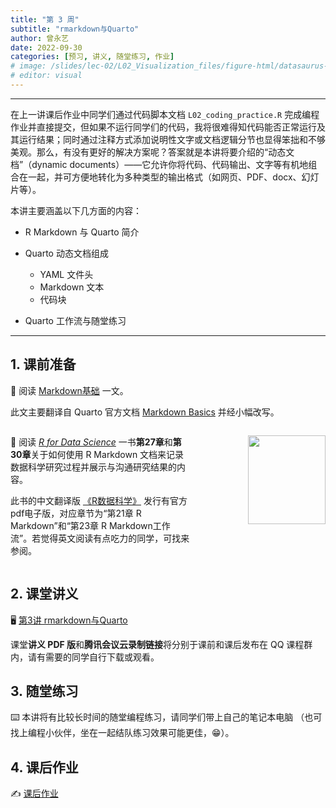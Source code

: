 ```yaml
---
title: "第 3 周"
subtitle: "rmarkdown与Quarto"
author: 曾永艺
date: 2022-09-30
categories: [预习, 讲义, 随堂练习, 作业]
# image: /slides/lec-02/L02_Visualization_files/figure-html/datasaurus-1.png
# editor: visual
---
```


<hr>

在上一讲课后作业中同学们通过代码脚本文档 `L02_coding_practice.R` 完成编程作业并直接提交，但如果不运行同学们的代码，我将很难得知代码能否正常运行及其运行结果；同时通过注释方式添加说明性文字或文档逻辑分节也显得笨拙和不够美观。那么，有没有更好的解决方案呢？答案就是本讲将要介绍的“动态文档”（dynamic documents）——它允许你将代码、代码输出、文字等有机地组合在一起，并可方便地转化为多种类型的输出格式（如网页、PDF、docx、幻灯片等）。

本讲主要涵盖以下几方面的内容：

* R Markdown 与 Quarto 简介

* Quarto 动态文档组成
  - YAML 文件头
  - Markdown 文本
  - 代码块

* Quarto 工作流与随堂练习

<hr>

## 1. 课前准备

📖 阅读 [Markdown基础](/readings/markdown-basics.qmd) 一文。

:::{.callout-note appearance="simple"}
此文主要翻译自 Quarto 官方文档 [Markdown Basics](https://quarto.org/docs/authoring/markdown-basics.html) 并经小幅改写。
:::

:::::{.columns}

::::{.column width="60%"}

📖 阅读 [*R for Data Science*](https://r4ds.had.co.nz/) 一书**第27章**和**第30章**关于如何使用 R Markdown 文档来记录数据科学研究过程并展示与沟通研究结果的内容。

:::{.callout-tip appearance="simple"}
此书的中文翻译版 [《R数据科学》](https://www.ituring.com.cn/book/2113) 发行有官方pdf电子版，对应章节为“第21章 R Markdown”和“第23章 R Markdown工作流”。若觉得英文阅读有点吃力的同学，可找来参阅。
:::

::::

::::{.column width="40%"}
:::{style="text-align:right"}
<img src="https://d33wubrfki0l68.cloudfront.net/b88ef926a004b0fce72b2526b0b5c4413666a4cb/24a30/cover.png" class="cover" width="80%"/>
:::
::::

:::::

## 2. 课堂讲义

🖥️ [第3讲 rmarkdown与Quarto](/slides/lec-03/L03_Communication.html)

:::{.callout-note appearance="simple"}
课堂**讲义 PDF 版**和**腾讯会议云录制链接**将分别于课前和课后发布在 QQ 课程群内，请有需要的同学自行下载或观看。
:::

## 3. 随堂练习

⌨️ 本讲将有比较长时间的随堂编程练习，请同学们带上自己的笔记本电脑
（也可找上编程小伙伴，坐在一起结队练习效果可能更佳，😁）。

## 4. 课后作业

✍️ [课后作业](/hw/hw-03.qmd)

<br>

<!-- ::: {style="font-size:0.875em; text-align:right"} -->
<!-- 回到 [课程安排](../schedule.qmd) ⏎ -->
<!-- ::: -->
